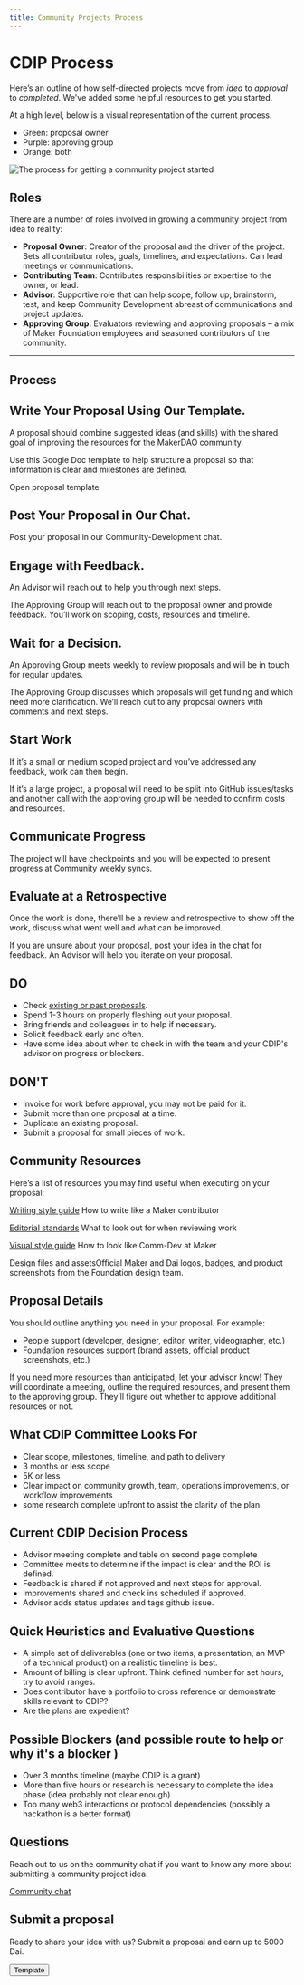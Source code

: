 ```yaml
---
title: Community Projects Process
---
```

# CDIP Process

Here’s an outline of how self-directed projects move from *idea* to *approval* to *completed*. We've added some helpful resources to get you started.

At a high level, below is a visual representation of the current process.

- Green: proposal owner
- Purple: approving group
- Orange: both

![The process for getting a community project started](/content/images/CDIP-Contributor.png)

## Roles

There are a number of roles involved in growing a community project from idea to reality:

- **Proposal Owner**: Creator of the proposal and the driver of the project. Sets all contributor roles, goals, timelines, and expectations. Can lead meetings or communications.
- **Contributing Team**: Contributes responsibilities or expertise to the owner, or lead.
- **Advisor**: Supportive role that can help scope, follow up, brainstorm, test, and keep Community Development abreast of communications and project updates.
- **Approving Group**: Evaluators reviewing and approving proposals – a mix of Maker Foundation employees and seasoned contributors of the community.

---

## Process

<Process>

<Box> 

## Write Your Proposal Using Our Template.

A proposal should combine suggested ideas (and skills) with the shared goal of improving the resources for the MakerDAO community.

Use this Google Doc template to help structure a proposal so that information is clear and milestones are defined.

<Link to="https://docs.google.com/document/d/1lF8mNuomrguIS3lnvqTomS4NdON40nuyKRbLS6ZkMoA/edit">Open proposal template</Link>

</Box>

<Box>

## Post Your Proposal in Our Chat.

Post your proposal in our <Link to="https://chat.makerdao.com/channel/community-development">Community-Development chat</Link>. 

</Box>

<Box>

## Engage with Feedback.

An Advisor will reach out to help you through next steps.

The Approving Group will reach out to the proposal owner and provide feedback. You’ll work on scoping, costs, resources and timeline.

</Box>
 
<Box>

## Wait for a Decision.

An Approving Group meets weekly to review proposals and will be in touch for regular updates.

The Approving Group discusses which proposals will get funding and which need more clarification. We’ll reach out to any proposal owners with comments and next steps.

</Box>

<Box>

## Start Work

If it’s a small or medium scoped project and you’ve addressed any feedback, work can then begin.

If it’s a large project, a proposal will need to be split into GitHub issues/tasks and another call with the approving group will be needed to confirm costs and resources.

</Box>

<Box>

## Communicate Progress
The project will have checkpoints and you will be expected to present progress at Community weekly syncs.

</Box>

<Box>

## Evaluate at a Retrospective
Once the work is done, there’ll be a review and retrospective to show off the work, discuss what went well and what can be improved.

</Box>

</Process>

<CTA icon="question_mark" secondary>

If you are unsure about your proposal, post your idea in the chat for feedback. An Advisor will help you iterate on your proposal.

</CTA>

<Accordion>

## **DO**

- Check [existing or past proposals](https://github.com/makerdao/community/issues?q=label%3ACDIP+).
- Spend 1-3 hours on properly fleshing out your proposal.
- Bring friends and colleagues in to help if necessary.
- Solicit feedback early and often.
- Have some idea about when to check in with the team and your CDIP's advisor on progress or blockers.

</Accordion>

<Accordion>

## **DON'T**

- Invoice for work before approval, you may not be paid for it.
- Submit more than one proposal at a time.
- Duplicate an existing proposal.
- Submit a proposal for small pieces of work.

</Accordion>

## Community Resources

Here’s a list of resources you may find useful when executing on your proposal:

<List>

[Writing style guide](/work_with_us/content/writing-style-guide) 
How to write like a Maker contributor
    
[Editorial standards](/work_with_us/content/reviewer-guide) 
 What to look out for when reviewing work

[Visual style guide](/work_with_us/content/visual-style-guide) 
How to look like Comm-Dev at Maker

<Link to="https://www.notion.so/makerdao/Maker-Brand-ac517c82ff9a43089d0db5bb2ee045a4">Design files and assets</Link>Official Maker and Dai logos, badges, and product screenshots from the Foundation design team.

</List>

## Proposal Details

You should outline anything you need in your proposal. For example:

- People support (developer, designer, editor, writer, videographer, etc.)
- Foundation resources support (brand assets, official product screenshots, etc.)

If you need more resources than anticipated, let your advisor know! They will coordinate a meeting, outline the required resources, and present them to the approving group. They’ll figure out whether to approve additional resources or not.


## What CDIP Committee Looks For

- Clear scope, milestones, timeline, and path to delivery
- 3 months or less scope
- 5K or less
- Clear impact on community growth, team, operations improvements, or workflow improvements
- some research complete upfront to assist the clarity of the plan


## Current CDIP Decision Process

- Advisor meeting complete and table on second page complete
- Committee meets to determine if the impact is clear and the ROI is defined. 
- Feedback is shared if not approved and next steps for approval.
- Improvements shared and check ins scheduled if approved.
- Advisor adds status updates and tags github issue.


## Quick Heuristics and Evaluative Questions

- A simple set of deliverables (one or two items, a presentation, an MVP of a technical product) on a realistic timeline is best. 
- Amount of billing is clear upfront. Think defined number for set hours, try to avoid ranges.
- Does contributor have a portfolio to cross reference or demonstrate skills relevant to CDIP?
- Are the plans are expedient? 

## Possible Blockers (and possible route to help or why it's a blocker )

- Over 3 months timeline (maybe CDIP is a grant)
- More than five hours or research is necessary to complete the idea phase (idea probably not clear enough)
- Too many web3 interactions or protocol dependencies (possibly a hackathon is a better format)

## Questions

Reach out to us on the community chat if you want to know any more about submitting a community project idea.

[Community chat](https://chat.makerdao.com/channel/community-development)

## Submit a proposal

<Tout image>

Ready to share your idea with us? Submit a proposal and earn up to 5000 Dai.

<Button to="https://docs.google.com/document/d/1lF8mNuomrguIS3lnvqTomS4NdON40nuyKRbLS6ZkMoA/edit">Template</Button>

</Tout>